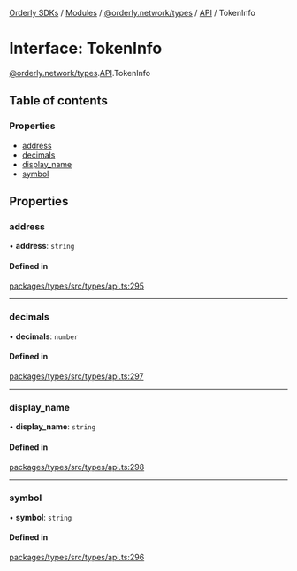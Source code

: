 [Orderly SDKs](/sdks/tech-doc/README) / [Modules](/sdks/tech-doc/modules) / [@orderly.network/types](/sdks/tech-doc/modules/orderly_network_types) / [API](/sdks/tech-doc/modules/orderly_network_types.API) / TokenInfo

# Interface: TokenInfo

[@orderly.network/types](/sdks/tech-doc/modules/orderly_network_types).[API](/sdks/tech-doc/modules/orderly_network_types.API).TokenInfo

## Table of contents

### Properties

- [address](/sdks/tech-doc/interfaces/orderly_network_types.API.TokenInfo#address)
- [decimals](/sdks/tech-doc/interfaces/orderly_network_types.API.TokenInfo#decimals)
- [display\_name](/sdks/tech-doc/interfaces/orderly_network_types.API.TokenInfo#display_name)
- [symbol](/sdks/tech-doc/interfaces/orderly_network_types.API.TokenInfo#symbol)

## Properties

### address

• **address**: `string`

#### Defined in

[packages/types/src/types/api.ts:295](https://github.com/OrderlyNetwork/js-sdk/blob/ba995f2/packages/types/src/types/api.ts#L295)

___

### decimals

• **decimals**: `number`

#### Defined in

[packages/types/src/types/api.ts:297](https://github.com/OrderlyNetwork/js-sdk/blob/ba995f2/packages/types/src/types/api.ts#L297)

___

### display\_name

• **display\_name**: `string`

#### Defined in

[packages/types/src/types/api.ts:298](https://github.com/OrderlyNetwork/js-sdk/blob/ba995f2/packages/types/src/types/api.ts#L298)

___

### symbol

• **symbol**: `string`

#### Defined in

[packages/types/src/types/api.ts:296](https://github.com/OrderlyNetwork/js-sdk/blob/ba995f2/packages/types/src/types/api.ts#L296)
